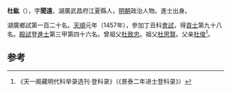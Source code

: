 '''杜鈜'''（{{bd|1429年||？}}），字'''聞遠'''，湖廣武昌府江夏縣人，[[明朝|明朝]]政治人物。進士出身。

湖廣鄉試第一百二十名。[[天顺_(明朝)|天順]]元年（1457年），參加丁丑科[[會試|會試]]，得[[貢士|貢士]]第九十八名。[[殿試|殿試]]登[[進士|進士]]第三甲第四十六名。曾祖父[[杜致忠|杜致忠]]。祖父[[杜思賢|杜思賢]]。父亲[[杜俊|杜俊]]<ref>《天一阁藏明代科举录选刊·登科录》（《景泰二年进士登科录》）</ref>。

==参考==
{{reflist}}
{{明朝人物小作品}}
{{天順元年丁丑科殿試金榜}}